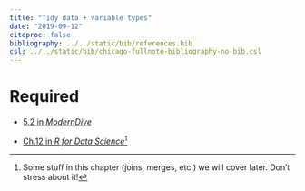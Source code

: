 ```yaml
---
title: "Tidy data + variable types"
date: "2019-09-12"
citeproc: false
bibliography: ../../static/bib/references.bib
csl: ../../static/bib/chicago-fullnote-bibliography-no-bib.csl
---
```


# Required


- <i class="fas fa-book"></i> [5.2 in *ModernDive*](https://moderndive.com/5-tidy.html)

- <i class="fas fa-book"></i> [Ch.12 in *R for Data Science*](https://r4ds.had.co.nz/tidy-data.html)^[Some stuff in this chapter (joins, merges, etc.) we will cover later. Don't stress about it!] 

